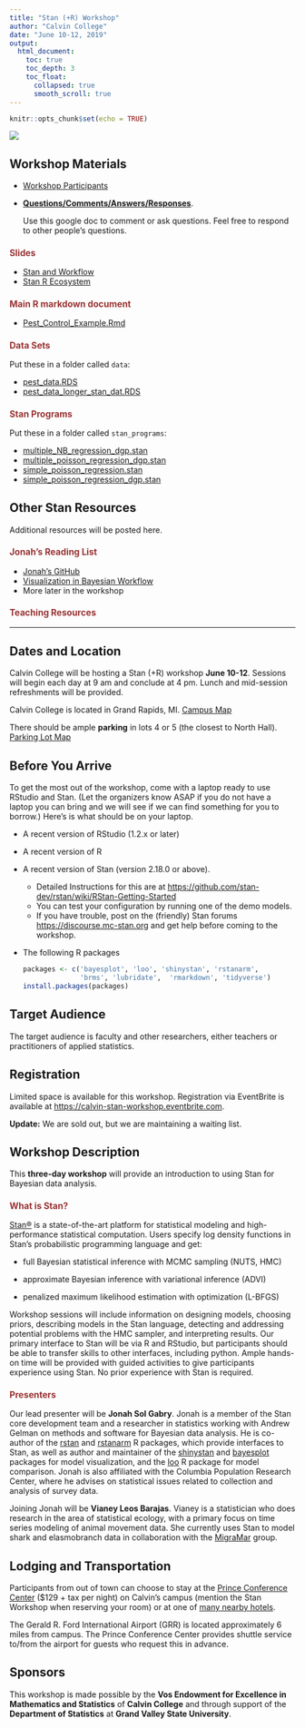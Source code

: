 ```yaml
---
title: "Stan (+R) Workshop"
author: "Calvin College"
date: "June 10-12, 2019"
output: 
  html_document: 
    toc: true
    toc_depth: 3
    toc_float:
      collapsed: true
      smooth_scroll: true
---
```


```r
knitr::opts_chunk$set(echo = TRUE)
```

<style>
h3 {
  font-size: 110%;
  color: #993333;
}

h4 {
  font-size: 105%;
}
</style>

![](images/stan_wide_logo.png)

## Workshop Materials


* [Workshop Participants](https://docs.google.com/document/d/1bZkLAZqAhwgsyZS0HO8_YLU0Li97LxNqBZYgXCZNRQw/edit?usp=sharing)

* [**Questions/Comments/Answers/Responses**](https://docs.google.com/document/d/1Cfpq9_lg1ShZpinBYWqtzb6OsE5LKdbljrsJYvwaqNU/edit?usp=sharing).  

    Use this google doc to comment or ask questions.  Feel free to respond to other people's questions.

### Slides

* [Stan and Workflow](course-materials/slides/stan-and-workflow.pdf)
* [Stan R Ecosystem](course-materials/slides/stan-r-ecosystem.pdf)


### Main R markdown document

* [Pest_Control_Example.Rmd](/course-materials/Pest_Control_Example.Rmd)

### Data Sets

Put these in a folder called `data`: 

* [pest_data.RDS](/course-materials/data/pest_data.RDS)
* [pest_data_longer_stan_dat.RDS](/course-materials/data/pest_data_longer_stan_dat.RDS)

### Stan Programs

Put these in a folder called `stan_programs`: 

* [multiple_NB_regression_dgp.stan](course-materials/stan_programs/multiple_NB_regression_dgp.stan)
* [multiple_poisson_regression_dgp.stan](course-materials/stan_programs/multiple_poisson_regression_dgp.stan)
* [simple_poisson_regression.stan](course-materials/stan_programs/simple_poisson_regression.stan)
* [simple_poisson_regression_dgp.stan](course-materials/stan_programs/simple_poisson_regression_dgp.stan)

## Other Stan Resources

Additional resources will be posted here.

### Jonah's Reading List

* [Jonah's GitHub](https://github.com/jgabry)
* [Visualization in Bayesian Workflow](https://github.com/jgabry/bayes-vis-paper)
* More later in the workshop

### Teaching Resources

---

## Dates and Location

Calvin College will be hosting a Stan (+R) workshop **June 10-12**.
Sessions will begin each day at 9 am and conclude at 4 pm.  Lunch and
mid-session refreshments will be provided.

Calvin College is located in Grand Rapids, MI.  [Campus Map](https://calvin.edu/map/?place=north-hall)

There should be ample **parking** in lots 4 or 5 (the closest to North Hall).
[Parking Lot Map](https://calvin.edu/dotAsset/f8ae2d6c-94f1-46e4-9618-4b518810b88a.pdf)

## Before You Arrive

To get the most out of the workshop, come with a laptop ready to use RStudio and
Stan. (Let the organizers know ASAP if you do not have a laptop you can bring
and we will see if we can find something for you to borrow.)  Here's is what
should be on your laptop.

  * A recent version of RStudio (1.2.x or later)
  * A recent version of R
  * A recent version of Stan (version 2.18.0 or above).
      * Detailed Instructions for this are at 
      <https://github.com/stan-dev/rstan/wiki/RStan-Getting-Started>
      * You can test your configuration by running one of the demo models.
      * If you have trouble, post on the (friendly) Stan forums
      <https://discourse.mc-stan.org> and get help before coming to the
      workshop.
  * The following R packages
  
    ```r
    packages <- c('bayesplot', 'loo', 'shinystan', 'rstanarm', 
                  'brms', 'lubridate',  'rmarkdown', 'tidyverse')
    install.packages(packages)
    ````            


## Target Audience

The target audience is faculty and other researchers, either
teachers or practitioners of applied statistics.

## Registration

Limited space is available for this workshop. Registration via EventBrite is available
at <https://calvin-stan-workshop.eventbrite.com>.

**Update:** We are sold out, but we are maintaining a waiting list.

## Workshop Description

This **three-day workshop** will provide an introduction to using Stan for
Bayesian data analysis. 

### What is Stan?

[Stan®](https://mc-stan.org/) is a state-of-the-art 
platform for statistical
modeling and high-performance statistical computation. Users specify log density
functions in Stan’s probabilistic programming language and get:

* full Bayesian statistical inference with MCMC sampling (NUTS, HMC)

* approximate Bayesian inference with variational inference (ADVI)

* penalized maximum likelihood estimation with optimization (L-BFGS)

Workshop sessions will include information on designing models, choosing priors,
describing models in the Stan language, detecting and addressing potential
problems with the HMC sampler, and interpreting results.  Our primary interface
to Stan will be via R and RStudio, but participants should be able to transfer
skills to other interfaces, including python.  Ample hands-on time will be
provided with guided activities to give participants experience using Stan.  No
prior experience with Stan is required.

### Presenters

Our lead presenter will be **Jonah Sol Gabry**.  Jonah is a member of the Stan core
development team and a researcher in statistics working with Andrew Gelman on
methods and software for Bayesian data analysis. He is co-author of the 
[rstan](http://mc-stan.org/interfaces/rstan.html)
and [rstanarm](http://mc-stan.org/interfaces/rstanarm.html)
R packages, which provide interfaces to Stan, as well as author and
maintainer of the 
[shinystan](http://mc-stan.org/interfaces/shinystan) and 
[bayesplot](http://mc-stan.org/interfaces/bayesplot) 
packages  for model visualization, and
the [loo](http://mc-stan.org/interfaces/loo.html)
R package for model comparison. Jonah is also affiliated with the
Columbia Population Research Center, where he advises on statistical issues
related to collection and analysis of survey data.

Joining Jonah will be **Vianey Leos Barajas**.
Vianey is a statistician who does research in the area of statistical ecology,
with a primary focus on time series modeling of animal movement data. She
currently uses Stan to model shark and elasmobranch data in collaboration with
the [MigraMar](http://migramar.org/hi/en/) group.

## Lodging and Transportation

Participants from out of town can choose to stay at the 
[Prince Conference Center](https://calvin.edu/offices-services/prince-conference-center/accommodations/) ($129 + tax per night) on Calvin's campus (mention the Stan Workshop when
reserving your room) or at one of 
[many nearby hotels](https://www.google.com/maps/search/hotels+near+calvin+college/@42.92019,-85.5748815,14z). 

The Gerald R. Ford International Airport (GRR) is located approximately 6 miles
from campus. The Prince Conference Center provides shuttle service to/from the
airport for guests who request this in advance.

## Sponsors

This workshop is made possible by the 
**Vos Endowment for Excellence in Mathematics and Statistics** 
of **Calvin College** and through support of the
**Department of Statistics** at **Grand Valley State University**.


